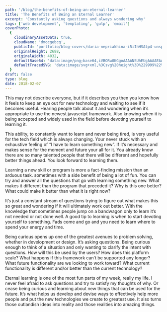 ```yaml
---
path: '/blog/the-benefits-of-being-an-eternal-learner'
title: 'The Benefits of Being an Eternal Learner'
excerpt: 'Constantly asking questions and always wondering why'
tags: ['web development', 'templating', 'gulp', 'email']
coverPhoto:
  {
    cloudinaryAssetData: true,
    cloudName: 'dmocgebcq',
    publicId: 'portfolio/blog-covers/daria-nepriakhina-i5iIhHSAtp4-unsplash_jm12u3.jpg',
    originalHeight: 2688,
    originalWidth: 4032,
    defaultBase64: 'data:image/png;base64,iVBORw0KGgoAAAANSUhEUgAAAAEAAAABCAYAAAAfFcSJAAAADUlEQVR42mMMXG/8HwAEwAI0Bj1bnwAAAABJRU5ErkJggg==',
    defaultTracedSVG: 'data:image/svg+xml,%3Csvg%20height%3D%229999%22%20viewBox%3D%220%200%209999%209999%22%20width%3D%229999%22%20xmlns%3D%22http%3A%2F%2Fwww.w3.org%2F2000%2Fsvg%22%3E%3Cpath%20d%3D%22m0%200h9999v9999h-9999z%22%20fill%3D%22%23f9fafb%22%2F%3E%3C%2Fsvg%3E',
  }
draft: false
type: blog
date: 2018-02-07
---
```


This may not describe everyone, but if it describes you then you know how it feels to keep an eye out for new technology and waiting to see if it becomes useful. Hearing people talk about it and wondering when it’s appropriate to use the newest javascript framework. Also knowing when it is being accepted and widely used in the field before devoting yourself to learning it.

This ability, to constantly want to learn and never being tired, is very useful for the tech field which is always changing. Your never stuck with an exhaustive feeling of “I have to learn something new”. If it’s necessary and makes sense for the moment and future your all for it. You already know there are so many talented people that there will be different and hopefully better things ahead. You look forward to learning them.

Learning a new skill or program is more a fact-finding mission than an arduous task. sometimes with a side benefit of being a lot of fun. You can try and answer all the questions that go with learning something new. What makes it different than the program that preceded it? Why is this one better? What could make it better than what it is right now?

It’s just a constant stream of questions trying to figure out what makes this so great and wondering if it will ultimately work out better. With the knowledge that sometimes people jump on a bandwagon only to learn it’s not needed or not done well. A good tip to learning is when to start devoting yourself to something. Fads come and go and you need to learn where to spend your energy and time.

Being curious opens up one of the greatest avenues to problem solving, whether in development or design. It’s asking questions. Being curious enough to think of a situation and only wanting to clarify the intent with questions. How will this be used by the users? How does this platform scale? What happens if this framework can’t be supported any longer? What future functionality are we looking to work toward? What current functionality is different and/or better than the current technology?

Eternal learning is one of the most fun parts of my week, really my life. I never feel afraid to ask questions and try to satisfy my thoughts of why. Or cease being curious and learning about new things that can be used for the future. It’s what helps us develop and devise ways to effectively help more people and put the new technologies we create to greatest use. It also turns those outlandish ideas into reality and those realities into amazing things.
